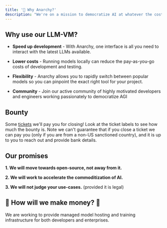 ```yaml
---
title: '🤔 Why Anarchy?'
description: "We're on a mission to democratize AI at whatever the cost. We're hackers who've grown tired of AI safety rhetoric meaning locked-down APIs with inconsistent support."
---
```


## Why use our LLM-VM?
- **Speed up development** - With Anarchy, one interface is all you need to interact with the latest LLMs available.

- **Lower costs** - Running models locally can reduce the pay-as-you-go costs of development and testing.

- **Flexibility** - Anarchy allows you to rapidly switch between popular models so you can pinpoint the exact right tool for your project.

- **Community** - Join our active community of highly motivated developers and engineers working passionately to democratize AGI


## Bounty
Some [tickets](https://github.com/anarchy-ai/LLM-VM/issues) we'll pay you for closing! Look at the ticket labels to see how much the bounty is. Note we can't guarantee that if you close a ticket we can pay you (only if you are from a non-US sanctioned country), and it is up to you to reach out and provide bank details.

## Our promises
**1. We will move towards open-source, not away from it.**

**2. We will work to accelerate the commoditization of AI.**

**3. We will not judge your use-cases.** (provided it is legal)

## 💸 How will we make money? 💸

We are working to provide managed model hosting and training infrastructure for both developers and enterprises.

